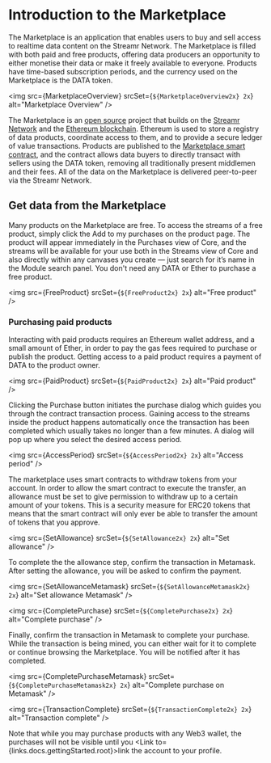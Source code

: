 


# Introduction to the Marketplace
The <Link to={links.marketplace.main}>Marketplace</Link> is an application that enables users to buy and sell access to realtime data content on the Streamr Network. The Marketplace is filled with both paid and free products, offering data producers an opportunity to either monetise their data or make it freely available to everyone. Products have time-based subscription periods, and the currency used on the Marketplace is the <Link to={links.docs.dataToken.root}>DATA token</Link>.

<img
  src={MarketplaceOverview}
  srcSet={`${MarketplaceOverview2x} 2x`}
  alt="Marketplace Overview"
/>

The Marketplace is an <a href="https://github.com/streamr-dev/streamr-platform" target="_blank">open source</a> project that builds on the <a href="https://streamr.com/network" target="_blank">Streamr Network</a> and the <a href="https://www.ethereum.org" target="_blank">Ethereum blockchain</a>. Ethereum is used to store a registry of data products, coordinate access to them, and to provide a secure ledger of value transactions. Products are published to the <a href="https://etherscan.io/address/0xa10151d088f6f2705a05d6c83719e99e079a61c1" target="_blank">Marketplace smart contract</a>, and the contract allows data buyers to directly transact with sellers using the DATA token, removing all traditionally present middlemen and their fees. All of the data on the Marketplace is delivered peer-to-peer via the Streamr Network.

## Get data from the Marketplace
Many products on the Marketplace are free. To access the streams of a free product, simply click the    Add to my purchases   on the product page. The product will appear immediately in the Purchases view of Core, and the streams will be available for your use both in the Streams view of Core and also directly within any canvases you create — just search for it’s name in the Module search panel. You don't need any DATA or Ether to purchase a free product.

<img
  src={FreeProduct}
  srcSet={`${FreeProduct2x} 2x`}
  alt="Free product"
/>

### Purchasing paid products
Interacting with paid products requires an Ethereum wallet address, and a small amount of Ether, in order to pay the gas fees required to purchase or publish the product. Getting access to a paid product requires a payment of DATA to the product owner.

<img
  src={PaidProduct}
  srcSet={`${PaidProduct2x} 2x`}
  alt="Paid product"
/>

Clicking the   Purchase   button initiates the purchase dialog which guides you through the contract transaction process. Gaining access to the streams inside the product happens automatically once the transaction has been completed which usually takes no longer than a few minutes. A dialog will pop up where you select the desired access period.

<img
  src={AccessPeriod}
  srcSet={`${AccessPeriod2x} 2x`}
  alt="Access period"
/>

The marketplace uses smart contracts to withdraw tokens from your account. In order to allow the smart contract to execute the transfer, an allowance must be set to give permission to withdraw up to a certain amount of your tokens. This is a security measure for ERC20 tokens that means that the smart contract will only ever be able to transfer the amount of tokens that you approve.

<img
  src={SetAllowance}
  srcSet={`${SetAllowance2x} 2x`}
  alt="Set allowance"
/>

To complete the the allowance step, confirm the transaction in Metamask. After setting the allowance, you will be asked to confirm the payment.

<img
  src={SetAllowanceMetamask}
  srcSet={`${SetAllowanceMetamask2x} 2x`}
  alt="Set allowance Metamask"
/>

<img
  src={CompletePurchase}
  srcSet={`${CompletePurchase2x} 2x`}
  alt="Complete purchase"
/>

Finally, confirm the transaction in Metamask to complete your purchase. While the transaction is being mined, you can either wait for it to complete or continue browsing the Marketplace. You will be notified after it has completed.

<img
  src={CompletePurchaseMetamask}
  srcSet={`${CompletePurchaseMetamask2x} 2x`}
  alt="Complete purchase on Metamask"
/>

<img
  src={TransactionComplete}
  srcSet={`${TransactionComplete2x} 2x`}
  alt="Transaction complete"
/>

Note that while you may purchase products with any Web3 wallet, the purchases will not be visible until you <Link to={links.docs.gettingStarted.root}>link the account to your profile</Link>.
